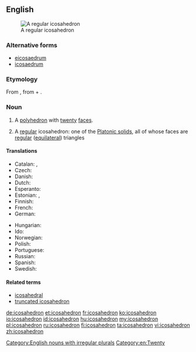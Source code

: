 ==English==
{{wikipedia}}
[[Image:120px-Icosahedron-slowturn.gif|thumb|A regular icosahedron]]

===Alternative forms===
* [[eicosaedrum]] {{qualifier|obsolete}}
* [[icosaedrum]] {{qualifier|obsolete}}

===Etymology===
From {{etyl|grc|en}} {{term|εἰκοσάεδρον|lang=grc}}, from {{term|εἴκοσι||twenty|lang=grc}} + {{term|ἕδρα||face of a geometrical solid|tr=hedra|lang=grc|sc=polytonic}}.

===Noun===
{{en-noun|icosahedra|icosahedrons}}

# {{context|geometry|lang=en}} A [[polyhedron]] with [[twenty]] [[face]]s.
# {{context|geometry|specifically|lang=en}} A [[regular]] icosahedron: one of the [[Platonic solid]]s, all of whose faces are [[regular]] ([[equilateral]]) triangles

====Translations====
{{trans-top|a polyhedron}}
* Catalan: {{t|ca|icosaedre|m}}, {{t|ca|icosàedre|m}}
* Czech: {{t|cs|dvacetistěn|m}}
* Danish: {{t|da|ikosaeder|n}}
* Dutch: {{t|nl|regelmatig twintigvlak|n}}
* Esperanto: {{t|eo|dudekedro}}
* Estonian: {{t+|et|ikosaeeder}}, {{t+|et|kakskümmendtahukas}}
* Finnish: {{t+|fi|ikosaedri}}
* French: {{t+|fr|icosaèdre|m}}
* German: {{t+|de|Ikosaeder|m|n}}
{{trans-mid}}
* Hungarian: {{t+|hu|ikozaéder}}
* Ido: {{t+|io|ikosaedro}}
* Norwegian: {{t|no|ikosaeder|n}}
* Polish: {{t|pl|dwudziestościan foremny|m}}
* Portuguese: {{t+|pt|icosaedro|m}}
* Russian: {{t+|ru|икосаэдр|m|tr=ikosáedr}}
* Spanish: {{t+|es|icosaedro|m}}
* Swedish: {{t+|sv|ikosaeder|c}}
{{trans-bottom}}

====Related terms====
* [[icosahedral]]
* [[truncated icosahedron]]

[[Category:English nouns with irregular plurals]]
[[Category:en:Twenty]]

[[de:icosahedron]]
[[et:icosahedron]]
[[fr:icosahedron]]
[[ko:icosahedron]]
[[io:icosahedron]]
[[id:icosahedron]]
[[hu:icosahedron]]
[[my:icosahedron]]
[[pl:icosahedron]]
[[ru:icosahedron]]
[[fi:icosahedron]]
[[ta:icosahedron]]
[[vi:icosahedron]]
[[zh:icosahedron]]